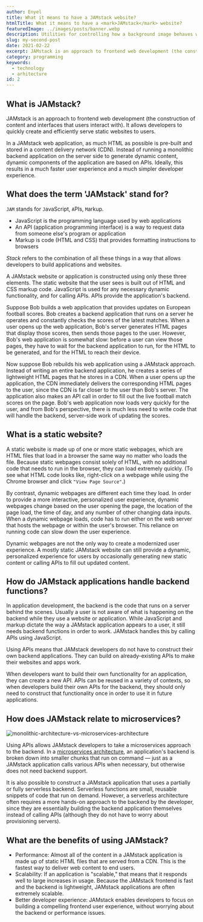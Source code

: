 ```yaml
---
author: Enyel
title: What it means to have a JAMstack website?
htmlTitle: What it means to have a <mark>JAMstack</mark> website?
featuredImage: ../images/posts/banner.webp
description: Utilities for controlling how a background image behaves when scrolling.
slug: my-second-post
date: 2021-02-22
excerpt: JAMstack is an approach to frontend web development (the construction of content and interfaces that users interact with). It allows developers to quickly create and efficiently serve static websites to users.
category: programming
keywords:
  - technology
  - arhitecture
id: 2
---
```


## What is JAMstack?

JAMstack is an approach to frontend web development (the construction of content and interfaces that users interact with). It allows developers to quickly create and efficiently serve static websites to users.

In a JAMstack web application, as much HTML as possible is pre-built and stored in a content delivery network (CDN). Instead of running a monolithic backend application on the server side to generate dynamic content, dynamic components of the application are based on APIs. Ideally, this results in a much faster user experience and a much simpler developer experience.

## What does the term 'JAMstack' stand for?

`JAM` stands for `J`avaScript, `A`PIs, `M`arkup.

- JavaScript is the programming language used by web applications
- An API (application programming interface) is a way to request data from someone else's program or application
- Markup is code (HTML and CSS) that provides formatting instructions to browsers

_Stack_ refers to the combination of all these things in a way that allows developers to build applications and websites.

A JAMstack website or application is constructed using only these three elements. The static website that the user sees is built out of HTML and CSS markup code. JavaScript is used for any necessary dynamic functionality, and for calling APIs. APIs provide the application's backend.

Suppose Bob builds a web application that provides updates on European football scores. Bob creates a backend application that runs on a server he operates and constantly checks the scores of the latest matches. When a user opens up the web application, Bob's server generates HTML pages that display those scores, then sends those pages to the user. However, Bob's web application is somewhat slow: before a user can view those pages, they have to wait for the backend application to run, for the HTML to be generated, and for the HTML to reach their device.

Now suppose Bob rebuilds his web application using a JAMstack approach. Instead of writing an entire backend application, he creates a series of lightweight HTML pages that he stores in a CDN. When a user opens up the application, the CDN immediately delivers the corresponding HTML pages to the user, since the CDN is far closer to the user than Bob's server. The application also makes an API call in order to fill out the live football match scores on the page. Bob's web application now loads very quickly for the user, and from Bob's perspective, there is much less need to write code that will handle the backend, server-side work of updating the scores.

## What is a static website?

A static website is made up of one or more static webpages, which are HTML files that load in a browser the same way no matter who loads the file. Because static webpages consist solely of HTML, with no additional code that needs to run in the browser, they can load extremely quickly. (To see what HTML code looks like, right-click on a webpage while using the Chrome browser and click `"View Page Source"`.)

By contrast, dynamic webpages are different each time they load. In order to provide a more interactive, personalized user experience, dynamic webpages change based on the user opening the page, the location of the page load, the time of day, and any number of other changing data inputs. When a dynamic webpage loads, code has to run either on the web server that hosts the webpage or within the user's browser. This reliance on running code can slow down the user experience.

Dynamic webpages are not the only way to create a modernized user experience. A mostly static JAMstack website can still provide a dynamic, personalized experience for users by occasionally generating new static content or calling APIs to fill out updated content.

## How do JAMstack applications handle backend functions?

In application development, the backend is the code that runs on a server behind the scenes. Usually a user is not aware of what is happening on the backend while they use a website or application. While JavaScript and markup dictate the way a JAMstack application appears to a user, it still needs backend functions in order to work. JAMstack handles this by calling APIs using JavaScript.

Using APIs means that JAMstack developers do not have to construct their own backend applications. They can build on already-existing APIs to make their websites and apps work.

When developers want to build their own functionality for an application, they can create a new API. APIs can be reused in a variety of contexts, so when developers build their own APIs for the backend, they should only need to construct that functionality once in order to use it in future applications.

## How does JAMstack relate to microservices?

![monolithic-architecture-vs-microservices-architecture](https://www.cloudflare.com/img/learning/serverless/glossary/serverless-microservice/monolithic-architecture-vs-microservices-architecture.svg)

Using APIs allows JAMstack developers to take a microservices approach to the backend. In a [microservices architecture](https://www.cloudflare.com/en-gb/learning/serverless/glossary/serverless-microservice/?utm_referrer=https://duckduckgo.com/), an application's backend is broken down into smaller chunks that run on command — just as a JAMstack application calls various APIs when necessary, but otherwise does not need backend support.

It is also possible to construct a JAMstack application that uses a partially or fully serverless backend. Serverless functions are small, reusable snippets of code that run on demand. However, a serverless architecture often requires a more hands-on approach to the backend by the developer, since they are essentially building the backend application themselves instead of calling APIs (although they do not have to worry about provisioning servers).

## What are the benefits of using JAMstack?

- Performance: Almost all of the content in a JAMstack application is made up of static HTML files that are served from a CDN. This is the fastest way to deliver web content to end users.
- Scalability: If an application is "scalable," that means that it responds well to large increases in usage. Because the JAMstack frontend is fast and the backend is lightweight, JAMstack applications are often extremely scalable.
- Better developer experience: JAMstack enables developers to focus on building a compelling frontend user experience, without worrying about the backend or performance issues.
